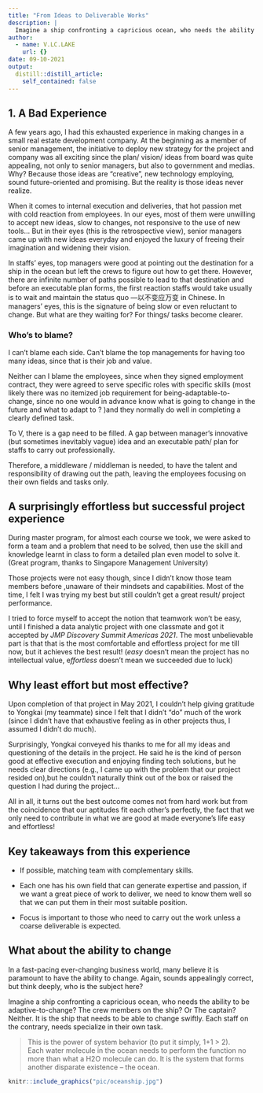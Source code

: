```yaml
---
title: "From Ideas to Deliverable Works"
description: |
  Imagine a ship confronting a capricious ocean, who needs the ability to be adaptive-to-change? The crew members on the ship? Or The captain?  Neither. It is the ship that needs to be able to change swiftly.
author:
  - name: V.LC.LAKE
    url: {}
date: 09-10-2021
output:
  distill::distill_article:
    self_contained: false
---
```

## 1. A Bad Experience  

A few years ago, I had this exhausted experience in making changes in a small real estate development company. At the beginning as a member of senior management, the initiative to deploy new strategy for the project and company was all exciting since the plan/ vision/ ideas from board was quite appealing, not only to senior managers, but also to government and medias. Why? Because those ideas are “creative”, new technology employing, sound future-oriented and promising. But the reality is those ideas never realize. 

When it comes to internal execution and deliveries, that hot passion met with cold reaction from employees. In our eyes, most of them were unwilling to accept new ideas, slow to changes, not responsive to the use of new tools… But in their eyes (this is the retrospective view), senior managers came up with new ideas everyday and enjoyed the luxury of freeing their imagination and widening their vision. 

In staffs’ eyes, top managers were good at pointing out the destination for a ship in the ocean but left the crews to figure out how to get there. However, there are infinite number of paths possible to lead to that destination and before an executable plan forms, the first reaction staffs would take usually is to wait and maintain the status quo ---以不变应万变 in Chinese. In managers’ eyes, this is the signature of being slow or even reluctant to change. But what are they waiting for? For things/ tasks become clearer. 

### Who’s to blame?   

I can’t blame each side. Can’t blame the top managements for having too many ideas, since that is their job and value. 

Neither can I blame the employees, since when they signed employment contract, they were agreed to serve specific roles with specific skills (most likely there was no itemized job requirement for being-adaptable-to-change, since no one would in advance know what is going to change in the future and what to adapt to ? )and they normally do well in completing a clearly defined task.

To V, there is a gap need to be filled. A gap between manager’s innovative (but sometimes inevitably  vague) idea and an executable path/ plan for staffs to carry out professionally. 

Therefore, a middleware / middleman is needed, to have the talent and responsibility of drawing out the path, leaving the employees focusing on their own fields and tasks only. 

## A surprisingly effortless but successful project experience 

During master program, for almost each course we took, we were asked to form a team and a problem that need to be solved, then use the skill and knowledge learnt in class to form a detailed plan even model to solve it.  (Great program, thanks to Singapore Management University)

Those projects were not easy though, since I didn’t know  those team members  before ,unaware of their mindsets and capabilities. Most of the time, I felt I was trying my best but still couldn’t get a great result/ project performance.  

I tried to force myself to accept the notion  that teamwork won't be easy, until I finished a data analytic project with one classmate and got it accepted by *JMP Discovery Summit Americas 2021*. The most unbelievable part is that that is the most comfortable and effortless project for me till now, but it achieves the best result! (*easy* doesn’t mean the project has no intellectual value, e*ffortless *doesn’t mean we succeeded due to luck)

## Why least effort but most effective?   

Upon completion of that project in May 2021, I couldn’t help giving gratitude to Yongkai (my teammate) since I felt that I didn’t “do” much of the work (since I didn’t have that exhaustive feeling as in other projects thus, I assumed I didn’t do much).

Surprisingly, Yongkai conveyed his thanks to me for all my ideas and questioning of the details in the project. He said he is the kind of person good at effective execution and enjoying finding tech solutions, but he needs clear directions (e.g., I came up with the problem that our project resided on),but he couldn’t  naturally think out of the box or raised the question I had during the project…

All in all, it turns out the best outcome comes not from hard work but from the coincidence that our aptitudes fit each other’s perfectly, the fact that we only need to contribute in what we are good at made everyone’s life easy and effortless!

## Key takeaways from this experience   

* If possible, matching team with complementary skills.

* Each one has his own field that can generate expertise and passion, if we want a great piece of work to deliver, we need to know them well so that we can put them in their most suitable position. 

* Focus is important to those who need to carry out the work unless a coarse deliverable is expected. 

## What about the ability to change  
 
In a fast-pacing ever-changing business world, many believe it is paramount to have the ability to change. Again, sounds appealingly correct, but think deeply, who is the subject here? 

Imagine a ship confronting a capricious ocean, who needs the ability to be adaptive-to-change? The crew members on the ship? Or The captain?  Neither. It is the ship that needs to be able to change swiftly. Each staff on the contrary, needs specialize in their own task.   

> This is the power of system behavior (to put it simply, 1+1 > 2).  
Each water molecule in the ocean needs to perform the function no more than what a H2O molecule can do. It is the system that forms another disparate existence – the ocean.   


```r
knitr::include_graphics("pic/oceanship.jpg")
```





